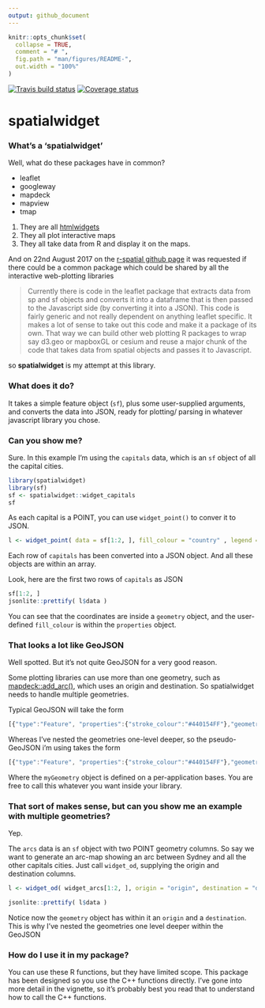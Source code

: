 ```yaml
---
output: github_document
---
```


<!-- README.md is generated from README.Rmd. Please edit that file -->

```r
knitr::opts_chunk$set(
  collapse = TRUE,
  comment = "# ",
  fig.path = "man/figures/README-",
  out.width = "100%"
)
```

[![Travis build status](https://travis-ci.org/SymbolixAU/spatialwidget.svg?branch=master)](https://travis-ci.org/SymbolixAU/spatialwidget)
[![Coverage status](https://codecov.io/gh/SymbolixAU/spatialwidget/branch/master/graph/badge.svg)](https://codecov.io/github/SymbolixAU/spatialwidget?branch=master)

# spatialwidget

### What's a 'spatialwidget'

Well, what do these packages have in common?

- leaflet
- googleway
- mapdeck
- mapview
- tmap

1. They are all [htmlwidgets](http://www.htmlwidgets.org/)
2. They all plot interactive maps
3. They all take data from R and display it on the maps.

And on 22nd August 2017 on the [r-spatial github page](https://github.com/r-spatial/discuss/issues/15#issue-251762127) it was requested if there could be a common package which could be shared by all the interactive web-plotting libraries

> Currently there is code in the leaflet package that extracts data from sp and sf objects and converts it into a dataframe that is then passed to the Javascript side (by converting it into a JSON).
This code is fairly generic and not really dependent on anything leaflet specific. It makes a lot of sense to take out this code and make it a package of its own. That way we can build other web plotting R packages to wrap say d3.geo or mapboxGL or cesium and reuse a major chunk of the code that takes data from spatial objects and passes it to Javascript.

so **spatialwidget** is my attempt at this library.

### What does it do?

It takes a simple feature object (`sf`), plus some user-supplied arguments, and converts the data into JSON, ready for plotting/ parsing in whatever javascript library you chose. 

### Can you show me?

Sure. In this example I'm using the `capitals` data, which is an `sf` object of all the capital cities.

```r
library(spatialwidget)
library(sf)
sf <- spatialwidget::widget_capitals
sf
```

As each capital is a POINT, you can use `widget_point()` to conver it to JSON. 

```r
l <- widget_point( data = sf[1:2, ], fill_colour = "country" , legend = F)
```

Each row of `capitals` has been converted into a JSON object. And all these objects are within an array.

Look, here are the first two rows of `capitals` as JSON

```r
sf[1:2, ]
jsonlite::prettify( l$data )
```

You can see that the coordinates are inside a `geometry` object, and the user-defined `fill_colour` is within the `properties` object. 

### That looks a lot like GeoJSON

Well spotted. But it's not quite GeoJSON for a very good reason. 

Some plotting libraries can use more than one geometry, such as [mapdeck::add_arc()](https://github.com/SymbolixAU/mapdeck#basic-use), which uses an origin and destination. So spatialwidget needs to handle multiple geometries.

Typical GeoJSON will take the form

```js
[{"type":"Feature", "properties":{"stroke_colour":"#440154FF"},"geometry":{"type":"Point","coordinates":[0,0]}}]
```

Whereas I've nested the geometries one-level deeper, so the pseudo-GeoJSON i'm using takes the form

```js
[{"type":"Feature", "properties":{"stroke_colour":"#440154FF"},"geometry":{"myGeometry":{"type":"Point","coordinates":[0,0]}}}]
```

Where the `myGeometry` object is defined on a per-application bases. You are free to call this whatever you want inside your library. 

### That sort of makes sense, but can you show me an example with multiple geometries?

Yep. 

The `arcs` data is an `sf` object with two POINT geometry columns. So say we want to generate an arc-map showing an arc between Sydney and all the other capitals cities. Just call `widget_od`, supplying the origin and destination columns.


```r

l <- widget_od( widget_arcs[1:2, ], origin = "origin", destination = "destination")

jsonlite::prettify( l$data )

```

Notice now the `geometry` object has within it an `origin` and a `destination`. This is why I've nested the geometries one level deeper within the GeoJSON


### How do I use it in my package?

You can use these R functions, but they have limited scope. This package has been designed so you use the C++ functions directly. I've gone into more detail in the vignette, so it's probably best you read that to understand how to call the C++ functions. 














